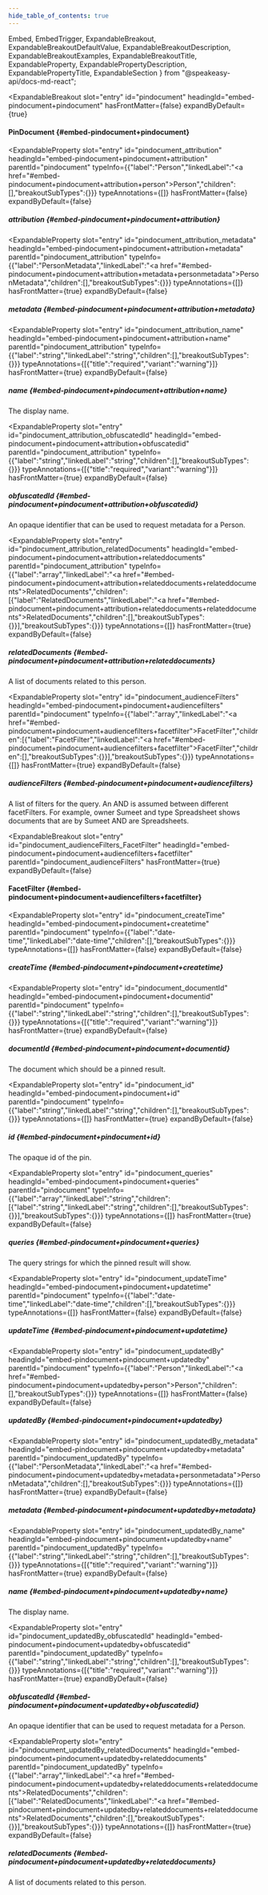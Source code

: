 ```yaml
---
hide_table_of_contents: true
---
```

  Embed,
  EmbedTrigger,
  ExpandableBreakout,
  ExpandableBreakoutDefaultValue,
  ExpandableBreakoutDescription,
  ExpandableBreakoutExamples,
  ExpandableBreakoutTitle,
  ExpandableProperty,
  ExpandablePropertyDescription,
  ExpandablePropertyTitle,
  ExpandableSection
} from "@speakeasy-api/docs-md-react";

<ExpandableSection>

<ExpandableBreakout
  slot="entry"
  id="pindocument"
  headingId="embed-pindocument+pindocument"
  hasFrontMatter={false}
  expandByDefault={true}
>

<ExpandableBreakoutTitle slot="title">

#### PinDocument \{#embed-pindocument+pindocument\}

</ExpandableBreakoutTitle>

<ExpandableBreakoutDescription slot="description">

</ExpandableBreakoutDescription>

<ExpandableBreakoutExamples slot="examples">

</ExpandableBreakoutExamples>

<ExpandableBreakoutDefaultValue slot="defaultValue">

</ExpandableBreakoutDefaultValue>

</ExpandableBreakout>

<ExpandableProperty
  slot="entry"
  id="pindocument_attribution"
  headingId="embed-pindocument+pindocument+attribution"
  parentId="pindocument"
  typeInfo={{"label":"Person","linkedLabel":"<a href=\"#embed-pindocument+pindocument+attribution+person\">Person</a>","children":[],"breakoutSubTypes":{}}}
  typeAnnotations={[]}
  hasFrontMatter={false}
  expandByDefault={false}
>

<ExpandablePropertyTitle slot="title">

##### attribution \{#embed-pindocument+pindocument+attribution\}

</ExpandablePropertyTitle>

</ExpandableProperty>

<ExpandableProperty
  slot="entry"
  id="pindocument_attribution_metadata"
  headingId="embed-pindocument+pindocument+attribution+metadata"
  parentId="pindocument_attribution"
  typeInfo={{"label":"PersonMetadata","linkedLabel":"<a href=\"#embed-pindocument+pindocument+attribution+metadata+personmetadata\">PersonMetadata</a>","children":[],"breakoutSubTypes":{}}}
  typeAnnotations={[]}
  hasFrontMatter={true}
  expandByDefault={false}
>

<ExpandablePropertyTitle slot="title">

##### metadata \{#embed-pindocument+pindocument+attribution+metadata\}

</ExpandablePropertyTitle>

<Embed slot="embed">

<EmbedTrigger slot="trigger" embedTitle="metadata" triggerText="View metadata details">

<Embedmetadata />

</EmbedTrigger>

</Embed>

</ExpandableProperty>

<ExpandableProperty
  slot="entry"
  id="pindocument_attribution_name"
  headingId="embed-pindocument+pindocument+attribution+name"
  parentId="pindocument_attribution"
  typeInfo={{"label":"string","linkedLabel":"string","children":[],"breakoutSubTypes":{}}}
  typeAnnotations={[{"title":"required","variant":"warning"}]}
  hasFrontMatter={true}
  expandByDefault={false}
>

<ExpandablePropertyTitle slot="title">

##### name \{#embed-pindocument+pindocument+attribution+name\}

</ExpandablePropertyTitle>

<ExpandablePropertyDescription slot="description">

The display name.

</ExpandablePropertyDescription>

</ExpandableProperty>

<ExpandableProperty
  slot="entry"
  id="pindocument_attribution_obfuscatedId"
  headingId="embed-pindocument+pindocument+attribution+obfuscatedid"
  parentId="pindocument_attribution"
  typeInfo={{"label":"string","linkedLabel":"string","children":[],"breakoutSubTypes":{}}}
  typeAnnotations={[{"title":"required","variant":"warning"}]}
  hasFrontMatter={true}
  expandByDefault={false}
>

<ExpandablePropertyTitle slot="title">

##### obfuscatedId \{#embed-pindocument+pindocument+attribution+obfuscatedid\}

</ExpandablePropertyTitle>

<ExpandablePropertyDescription slot="description">

An opaque identifier that can be used to request metadata for a Person.

</ExpandablePropertyDescription>

</ExpandableProperty>

<ExpandableProperty
  slot="entry"
  id="pindocument_attribution_relatedDocuments"
  headingId="embed-pindocument+pindocument+attribution+relateddocuments"
  parentId="pindocument_attribution"
  typeInfo={{"label":"array","linkedLabel":"<a href=\"#embed-pindocument+pindocument+attribution+relateddocuments+relateddocuments\">RelatedDocuments</a>","children":[{"label":"RelatedDocuments","linkedLabel":"<a href=\"#embed-pindocument+pindocument+attribution+relateddocuments+relateddocuments\">RelatedDocuments</a>","children":[],"breakoutSubTypes":{}}],"breakoutSubTypes":{}}}
  typeAnnotations={[]}
  hasFrontMatter={true}
  expandByDefault={false}
>

<ExpandablePropertyTitle slot="title">

##### relatedDocuments \{#embed-pindocument+pindocument+attribution+relateddocuments\}

</ExpandablePropertyTitle>

<ExpandablePropertyDescription slot="description">

A list of documents related to this person.

</ExpandablePropertyDescription>

</ExpandableProperty>

<ExpandableProperty
  slot="entry"
  id="pindocument_audienceFilters"
  headingId="embed-pindocument+pindocument+audiencefilters"
  parentId="pindocument"
  typeInfo={{"label":"array","linkedLabel":"<a href=\"#embed-pindocument+pindocument+audiencefilters+facetfilter\">FacetFilter</a>","children":[{"label":"FacetFilter","linkedLabel":"<a href=\"#embed-pindocument+pindocument+audiencefilters+facetfilter\">FacetFilter</a>","children":[],"breakoutSubTypes":{}}],"breakoutSubTypes":{}}}
  typeAnnotations={[]}
  hasFrontMatter={true}
  expandByDefault={false}
>

<ExpandablePropertyTitle slot="title">

##### audienceFilters \{#embed-pindocument+pindocument+audiencefilters\}

</ExpandablePropertyTitle>

<ExpandablePropertyDescription slot="description">

A list of filters for the query. An AND is assumed between different facetFilters. For example, owner Sumeet and type Spreadsheet shows documents that are by Sumeet AND are Spreadsheets.

</ExpandablePropertyDescription>

</ExpandableProperty>

<ExpandableBreakout
  slot="entry"
  id="pindocument_audienceFilters_FacetFilter"
  headingId="embed-pindocument+pindocument+audiencefilters+facetfilter"
  parentId="pindocument_audienceFilters"
  hasFrontMatter={true}
  expandByDefault={false}
>

<ExpandableBreakoutTitle slot="title">

#### FacetFilter \{#embed-pindocument+pindocument+audiencefilters+facetfilter\}

</ExpandableBreakoutTitle>

<ExpandableBreakoutDescription slot="description">

</ExpandableBreakoutDescription>

<ExpandableBreakoutExamples slot="examples">

</ExpandableBreakoutExamples>

<ExpandableBreakoutDefaultValue slot="defaultValue">

</ExpandableBreakoutDefaultValue>

<Embed slot="embed">

<EmbedTrigger slot="trigger" embedTitle="FacetFilter" triggerText="View FacetFilter details">

<Embedfacetfilter />

</EmbedTrigger>

</Embed>

</ExpandableBreakout>

<ExpandableProperty
  slot="entry"
  id="pindocument_createTime"
  headingId="embed-pindocument+pindocument+createtime"
  parentId="pindocument"
  typeInfo={{"label":"date-time","linkedLabel":"date-time","children":[],"breakoutSubTypes":{}}}
  typeAnnotations={[]}
  hasFrontMatter={false}
  expandByDefault={false}
>

<ExpandablePropertyTitle slot="title">

##### createTime \{#embed-pindocument+pindocument+createtime\}

</ExpandablePropertyTitle>

</ExpandableProperty>

<ExpandableProperty
  slot="entry"
  id="pindocument_documentId"
  headingId="embed-pindocument+pindocument+documentid"
  parentId="pindocument"
  typeInfo={{"label":"string","linkedLabel":"string","children":[],"breakoutSubTypes":{}}}
  typeAnnotations={[{"title":"required","variant":"warning"}]}
  hasFrontMatter={true}
  expandByDefault={false}
>

<ExpandablePropertyTitle slot="title">

##### documentId \{#embed-pindocument+pindocument+documentid\}

</ExpandablePropertyTitle>

<ExpandablePropertyDescription slot="description">

The document which should be a pinned result.

</ExpandablePropertyDescription>

</ExpandableProperty>

<ExpandableProperty
  slot="entry"
  id="pindocument_id"
  headingId="embed-pindocument+pindocument+id"
  parentId="pindocument"
  typeInfo={{"label":"string","linkedLabel":"string","children":[],"breakoutSubTypes":{}}}
  typeAnnotations={[]}
  hasFrontMatter={true}
  expandByDefault={false}
>

<ExpandablePropertyTitle slot="title">

##### id \{#embed-pindocument+pindocument+id\}

</ExpandablePropertyTitle>

<ExpandablePropertyDescription slot="description">

The opaque id of the pin.

</ExpandablePropertyDescription>

</ExpandableProperty>

<ExpandableProperty
  slot="entry"
  id="pindocument_queries"
  headingId="embed-pindocument+pindocument+queries"
  parentId="pindocument"
  typeInfo={{"label":"array","linkedLabel":"string","children":[{"label":"string","linkedLabel":"string","children":[],"breakoutSubTypes":{}}],"breakoutSubTypes":{}}}
  typeAnnotations={[]}
  hasFrontMatter={true}
  expandByDefault={false}
>

<ExpandablePropertyTitle slot="title">

##### queries \{#embed-pindocument+pindocument+queries\}

</ExpandablePropertyTitle>

<ExpandablePropertyDescription slot="description">

The query strings for which the pinned result will show.

</ExpandablePropertyDescription>

</ExpandableProperty>

<ExpandableProperty
  slot="entry"
  id="pindocument_updateTime"
  headingId="embed-pindocument+pindocument+updatetime"
  parentId="pindocument"
  typeInfo={{"label":"date-time","linkedLabel":"date-time","children":[],"breakoutSubTypes":{}}}
  typeAnnotations={[]}
  hasFrontMatter={false}
  expandByDefault={false}
>

<ExpandablePropertyTitle slot="title">

##### updateTime \{#embed-pindocument+pindocument+updatetime\}

</ExpandablePropertyTitle>

</ExpandableProperty>

<ExpandableProperty
  slot="entry"
  id="pindocument_updatedBy"
  headingId="embed-pindocument+pindocument+updatedby"
  parentId="pindocument"
  typeInfo={{"label":"Person","linkedLabel":"<a href=\"#embed-pindocument+pindocument+updatedby+person\">Person</a>","children":[],"breakoutSubTypes":{}}}
  typeAnnotations={[]}
  hasFrontMatter={false}
  expandByDefault={false}
>

<ExpandablePropertyTitle slot="title">

##### updatedBy \{#embed-pindocument+pindocument+updatedby\}

</ExpandablePropertyTitle>

</ExpandableProperty>

<ExpandableProperty
  slot="entry"
  id="pindocument_updatedBy_metadata"
  headingId="embed-pindocument+pindocument+updatedby+metadata"
  parentId="pindocument_updatedBy"
  typeInfo={{"label":"PersonMetadata","linkedLabel":"<a href=\"#embed-pindocument+pindocument+updatedby+metadata+personmetadata\">PersonMetadata</a>","children":[],"breakoutSubTypes":{}}}
  typeAnnotations={[]}
  hasFrontMatter={true}
  expandByDefault={false}
>

<ExpandablePropertyTitle slot="title">

##### metadata \{#embed-pindocument+pindocument+updatedby+metadata\}

</ExpandablePropertyTitle>

<Embed slot="embed">

<EmbedTrigger slot="trigger" embedTitle="metadata" triggerText="View metadata details">

<Embedmetadata />

</EmbedTrigger>

</Embed>

</ExpandableProperty>

<ExpandableProperty
  slot="entry"
  id="pindocument_updatedBy_name"
  headingId="embed-pindocument+pindocument+updatedby+name"
  parentId="pindocument_updatedBy"
  typeInfo={{"label":"string","linkedLabel":"string","children":[],"breakoutSubTypes":{}}}
  typeAnnotations={[{"title":"required","variant":"warning"}]}
  hasFrontMatter={true}
  expandByDefault={false}
>

<ExpandablePropertyTitle slot="title">

##### name \{#embed-pindocument+pindocument+updatedby+name\}

</ExpandablePropertyTitle>

<ExpandablePropertyDescription slot="description">

The display name.

</ExpandablePropertyDescription>

</ExpandableProperty>

<ExpandableProperty
  slot="entry"
  id="pindocument_updatedBy_obfuscatedId"
  headingId="embed-pindocument+pindocument+updatedby+obfuscatedid"
  parentId="pindocument_updatedBy"
  typeInfo={{"label":"string","linkedLabel":"string","children":[],"breakoutSubTypes":{}}}
  typeAnnotations={[{"title":"required","variant":"warning"}]}
  hasFrontMatter={true}
  expandByDefault={false}
>

<ExpandablePropertyTitle slot="title">

##### obfuscatedId \{#embed-pindocument+pindocument+updatedby+obfuscatedid\}

</ExpandablePropertyTitle>

<ExpandablePropertyDescription slot="description">

An opaque identifier that can be used to request metadata for a Person.

</ExpandablePropertyDescription>

</ExpandableProperty>

<ExpandableProperty
  slot="entry"
  id="pindocument_updatedBy_relatedDocuments"
  headingId="embed-pindocument+pindocument+updatedby+relateddocuments"
  parentId="pindocument_updatedBy"
  typeInfo={{"label":"array","linkedLabel":"<a href=\"#embed-pindocument+pindocument+updatedby+relateddocuments+relateddocuments\">RelatedDocuments</a>","children":[{"label":"RelatedDocuments","linkedLabel":"<a href=\"#embed-pindocument+pindocument+updatedby+relateddocuments+relateddocuments\">RelatedDocuments</a>","children":[],"breakoutSubTypes":{}}],"breakoutSubTypes":{}}}
  typeAnnotations={[]}
  hasFrontMatter={true}
  expandByDefault={false}
>

<ExpandablePropertyTitle slot="title">

##### relatedDocuments \{#embed-pindocument+pindocument+updatedby+relateddocuments\}

</ExpandablePropertyTitle>

<ExpandablePropertyDescription slot="description">

A list of documents related to this person.

</ExpandablePropertyDescription>

</ExpandableProperty>

</ExpandableSection>